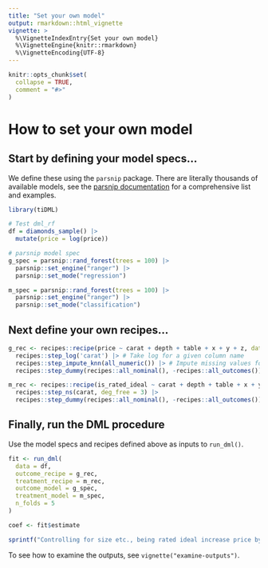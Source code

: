 ```yaml
---
title: "Set your own model"
output: rmarkdown::html_vignette
vignette: >
  %\VignetteIndexEntry{Set your own model}
  %\VignetteEngine{knitr::rmarkdown}
  %\VignetteEncoding{UTF-8}
---
```


```r
knitr::opts_chunk$set(
  collapse = TRUE,
  comment = "#>"
)
```
# How to set your own model

## Start by defining your model specs...

We define these using the `parsnip` package. There are literally thousands of available models, see the [parsnip documentation](https://parsnip.tidymodels.org/) for a comprehensive list and examples.

```r
library(tiDML)

# Test dml_rf
df = diamonds_sample() |>
  mutate(price = log(price)) 

# parsnip model spec 
g_spec = parsnip::rand_forest(trees = 100) |>
  parsnip::set_engine("ranger") |>
  parsnip::set_mode("regression")

m_spec = parsnip::rand_forest(trees = 100) |>
  parsnip::set_engine("ranger") |>
  parsnip::set_mode("classification")

```

## Next define your own recipes...

```r

g_rec <- recipes::recipe(price ~ carat + depth + table + x + y + z, data = df) |>
  recipes::step_log('carat') |> # Take log for a given column name
  recipes::step_impute_knn(all_numeric()) |> # Impute missing values for all numeric columns
  recipes::step_dummy(recipes::all_nominal(), -recipes::all_outcomes()) # Note the exclusion of outcome variables with -

m_rec <- recipes::recipe(is_rated_ideal ~ carat + depth + table + x + y + z, data = df) |>
  recipes::step_ns(carat, deg_free = 3) |>
  recipes::step_dummy(recipes::all_nominal(), -recipes::all_outcomes())
```

## Finally, run the DML procedure

Use the model specs and recipes defined above as inputs to `run_dml()`. 

```r
fit <- run_dml(
  data = df, 
  outcome_recipe = g_rec,
  treatment_recipe = m_rec,
  outcome_model = g_spec,
  treatment_model = m_spec,
  n_folds = 5
)

coef <- fit$estimate

sprintf("Controlling for size etc., being rated ideal increase price by: %.3f", coef)
```
To see how to examine the outputs, see `vignette("examine-outputs")`.

